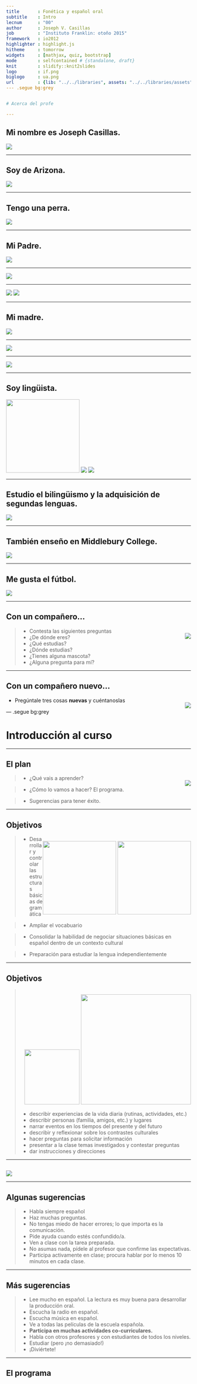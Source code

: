 ```yaml
---
title       : Fonética y español oral
subtitle    : Intro
lecnum      : "00"
author      : Joseph V. Casillas
job         : "Instituto Franklin: otoño 2015"
framework   : io2012
highlighter : highlight.js  
hitheme     : tomorrow  
widgets     : [mathjax, quiz, bootstrap]
mode        : selfcontained # {standalone, draft}
knit        : slidify::knit2slides
logo        : if.png
biglogo     : ua.png
url         : {lib: "../../libraries", assets: "../../libraries/assets"}
--- .segue bg:grey


# Acerca del profe

---
```


## Mi nombre es Joseph Casillas.

<div align="center">
  <img src="./assets/img/yo1.jpg">
</div>

---

## Soy de Arizona.

<div align="center">
  <img src="./assets/img/az.jpg">
</div>

---

## Tengo una perra.

<div align="center">
  <img src="./assets/img/maya.jpg">
</div>

---

## Mi Padre.

<div align="center">
  <img src="./assets/img/padre.jpg">
</div>

---

<div align="center">
  <img src="./assets/img/world.jpg">
</div>

---

<div align="center">
  <img src="./assets/img/mexico.png">
  <img src="./assets/img/espana.gif">
</div>

---

## Mi madre.

<div align="center">
  <img src="./assets/img/madre.jpg">
</div>

---

<div align="center">
  <img src="./assets/img/eeuu.jpg">
</div>

---

<div align="center">
  <img src="./assets/img/lena.jpg">
</div>

---

## Soy lingüista.

<div align="center">
  <img width="200" src="./assets/img/ua.png">
  <img src="./assets/img/habla.gif">
  <img src="./assets/img/ipa.jpg">
</div>

---

## Estudio el bilingüismo y la adquisición de segundas lenguas.

<div align="center">
  <img src="./assets/img/cerebro.png">
</div>

---

## También enseño en Middlebury College.

<div align="center">
  <img src="./assets/img/sd.jpg">
</div>

---

## Me gusta el fútbol. 

<div align="center">
  <img src="./assets/img/midd2.jpg">
</div>

---

## Con un compañero...

<div style="float: right">
  <img src="../../libraries/assets/img/companero1.gif">
</div>

> - Contesta las siguientes preguntas  
	- ¿De dónde eres?
	- ¿Qué estudias?
	- ¿Dónde estudias?
  - ¿Tienes alguna mascota?
> - ¿Alguna pregunta para mí?

---

## Con un compañero nuevo...

<div style="float: right">
  <img src="../../libraries/assets/img/companero2.gif">
</div>

- Pregúntale tres cosas **nuevas** y cuéntanoslas

--- .segue bg:grey

# Introducción al curso

---

## El plan

<div style="float: right">
  <img src="../../libraries/assets/img/plan.gif">
</div>

> - ¿Qué vais a aprender?

> - ¿Cómo lo vamos a hacer? El programa.

> - Sugerencias para tener éxito.

---

## Objetivos

<div style="float: right">
  <img width="200" src="../../libraries/assets/img/fill.png">
  <img width="200" src="../../libraries/assets/img/objetivos1.jpg">
</div>

> - Desarrollar y controlar las estructuras básicas de gramática

> - Ampliar el vocabuario

> - Consolidar la habilidad de negociar situaciones básicas en español dentro de un contexto cultural 

> - Preparación para estudiar la lengua independientemente

---

## Objetivos

<div style="float: right">
  <img width="150" src="../../libraries/assets/img/fill.png">
  <img width="300" src="../../libraries/assets/img/objetivos2.jpg">
</div>

> - describir experiencias de la vida diaria (rutinas, actividades, etc.)
> - describir personas (familia, amigos, etc.) y lugares
> - narrar eventos en los tiempos del presente y del futuro
> - describir y reflexionar sobre los contrastes culturales
> - hacer preguntas para solicitar información 
> - presentar a la clase temas investigados y contestar preguntas
> - dar instrucciones y direcciones

---

## 

<div align="center">
  <img src="./assets/img/learn.jpg">
</div>

---

## Algunas sugerencias

> - Habla siempre español 
> - Haz muchas preguntas. 
> - No tengas miedo de hacer errores; lo que importa es la comunicación. 
> - Pide ayuda cuando estés confundido/a.
> - Ven a clase con la tarea preparada. 
> - No asumas nada, pídele al profesor que confirme las expectativas. 
> - Participa activamente en clase; procura hablar por lo menos 10 minutos en cada clase. 

---

## Más sugerencias

> - Lee mucho en español. La lectura es muy buena para desarrollar la producción oral. 
> - Escucha la radio en español. 
> - Escucha música en español. 
> - Ve a todas las películas de la escuela española. 
> - **Participa en muchas actividades co-curriculares.**
> - Habla con otros profesores y con estudiantes de todos los niveles.
> - Estudiar (pero ¡no demasiado!)
> - ¡Diviértete!

---

## El programa




